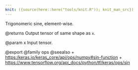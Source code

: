 ```yaml
---
knit: ({source(here::here("tools/knit.R")); knit_man_src})
---
```

Trigonomeric sine, element-wise.

@returns
    Output tensor of same shape as `x`.

@param x
Input tensor.

@export
@family ops
@seealso
+ <https:/keras.io/keras_core/api/ops/numpy#sin-function>
+ <https://www.tensorflow.org/api_docs/python/tf/keras/ops/sin>
